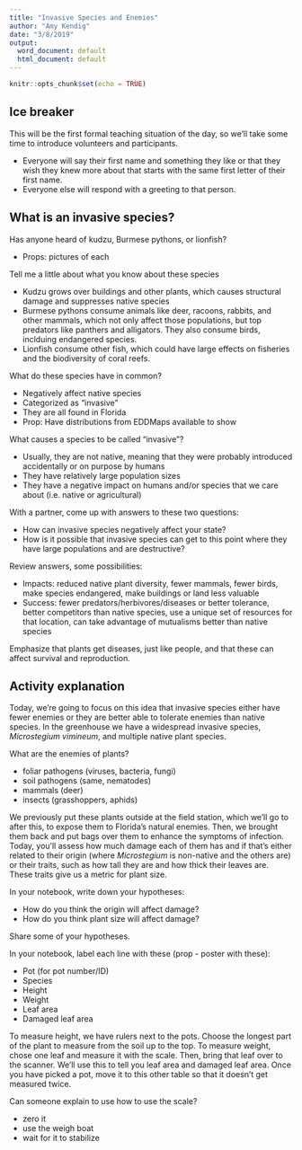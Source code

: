 ```yaml
---
title: "Invasive Species and Enemies"
author: "Amy Kendig"
date: "3/8/2019"
output:
  word_document: default
  html_document: default
---
```


```r
knitr::opts_chunk$set(echo = TRUE)
```

## Ice breaker

This will be the first formal teaching situation of the day, so we'll take some time to introduce volunteers and participants.   

* Everyone will say their first name and something they like or that they wish they knew more about that starts with the same first letter of their first name.   
* Everyone else will respond with a greeting to that person.


## What is an invasive species?

Has anyone heard of kudzu, Burmese pythons, or lionfish?  

* Props: pictures of each

Tell me a little about what you know about these species

* Kudzu grows over buildings and other plants, which causes structural damage and suppresses native species  
* Burmese pythons consume animals like deer, racoons, rabbits, and other mammals, which not only affect those populations, but top predators like panthers and alligators. They also consume birds, inclduing endangered species.  
* Lionfish consume other fish, which could have large effects on fisheries and the biodiversity of coral reefs.

What do these species have in common?

* Negatively affect native species
* Categorized as "invasive"
* They are all found in Florida
* Prop: Have distributions from EDDMaps available to show 

What causes a species to be called "invasive"?

* Usually, they are not native, meaning that they were probably introduced accidentally or on purpose by humans
* They have relatively large population sizes
* They have a negative impact on humans and/or species that we care about (i.e. native or agricultural)

With a partner, come up with answers to these two questions:

* How can invasive species negatively affect your state?
* How is it possible that invasive species can get to this point where they have large populations and are destructive?

Review answers, some possibilities:

* Impacts: reduced native plant diversity, fewer mammals, fewer birds, make species endangered, make buildings or land less valuable
* Success: fewer predators/herbivores/diseases or better tolerance, better competitors than native species, use a unique set of resources for that location, can take advantage of mutualisms better than native species 

Emphasize that plants get diseases, just like people, and that these can affect survival and reproduction.

## Activity explanation

Today, we're going to focus on this idea that invasive species either have fewer enemies or they are better able to tolerate enemies than native species. In the greenhouse we have a widespread invasive species, *Microstegium vimineum*, and multiple native plant species. 

What are the enemies of plants?

* foliar pathogens (viruses, bacteria, fungi)
* soil pathogens (same, nematodes)
* mammals (deer)
* insects (grasshoppers, aphids)

We previously put these plants outside at the field station, which we'll go to after this, to expose them to Florida's natural enemies. Then, we brought them back and put bags over them to enhance the symptoms of infection. Today, you'll assess how much damage each of them has and if that's either related to their origin (where *Microstegium* is non-native and the others are) or their traits, such as how tall they are and how thick their leaves are. These traits give us a metric for plant size.

In your notebook, write down your hypotheses:

* How do you think the origin will affect damage?
* How do you think plant size will affect damage?

Share some of your hypotheses.

In your notebook, label each line with these (prop - poster with these):

* Pot (for pot number/ID)
* Species
* Height
* Weight
* Leaf area
* Damaged leaf area

To measure height, we have rulers next to the pots. Choose the longest part of the plant to measure from the soil up to the top. To measure weight, chose one leaf and measure it with the scale. Then, bring that leaf over to the scanner. We'll use this to tell you leaf area and damaged leaf area. Once you have picked a pot, move it to this other table so that it doesn't get measured twice. 

Can someone explain to use how to use the scale?

* zero it
* use the weigh boat
* wait for it to stabilize
